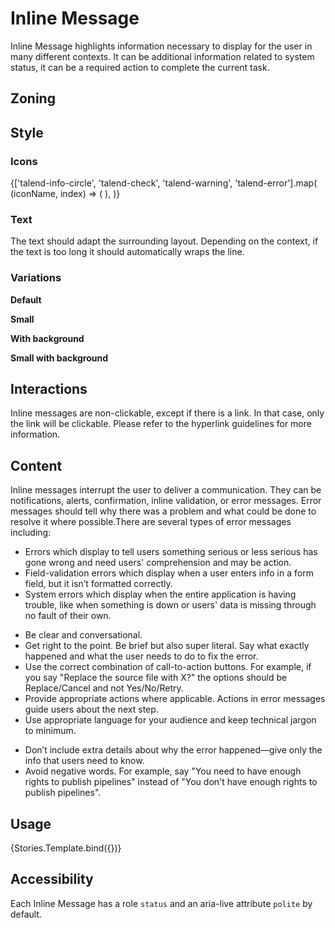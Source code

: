 

<Meta title="Components/Inline Message" component={InlineMessage} />

# Inline Message

Inline Message highlights information necessary to display for the user in many different contexts.
It can be additional information related to system status, it can be a required action to complete the current task.

## Zoning

<FigmaImage
	src="https://www.figma.com/file/qc8oUSyVJM67gSsbTShftt/%F0%9F%93%90-Zoning?node-id=12%3A96"
	alt="zoning image for inline messages"
/>

## Style

### Icons

<IconGallery>
	{['talend-info-circle', 'talend-check', 'talend-warning', 'talend-error'].map(
		(iconName, index) => (
			<IconItem key={index} name={iconName}>
				<Icon name={iconName} />
			</IconItem>
		),
	)}
</IconGallery>

### Text

The text should adapt the surrounding layout. Depending on the context, if the text is too long it should automatically wraps the line.

### Variations

**Default**

<Canvas>
	<Story story={Stories.Information} />
	<Story story={Stories.Success} />
	<Story story={Stories.Warning} />
	<Story story={Stories.Destructive} />
</Canvas>

**Small**

<Canvas>
	<Story story={Stories.InformationSmall} />
	<Story story={Stories.SuccessSmall} />
	<Story story={Stories.WarningSmall} />
	<Story story={Stories.DestructiveSmall} />
</Canvas>

**With background**

<Canvas>
	<Story story={Stories.InformationBackground} />
	<Story story={Stories.SuccessBackground} />
	<Story story={Stories.WarningBackground} />
	<Story story={Stories.DestructiveBackground} />
</Canvas>

**Small with background**

<Canvas>
	<Story story={Stories.InformationBackgroundSmall} />
	<Story story={Stories.SuccessBackgroundSmall} />
	<Story story={Stories.WarningBackgroundSmall} />
	<Story story={Stories.DestructiveBackgroundSmall} />
</Canvas>

## Interactions

Inline messages are non-clickable, except if there is a link. In that case, only the link will be clickable.
Please refer to the hyperlink guidelines for more information.

## Content

Inline messages interrupt the user to deliver a communication. They can be notifications, alerts, confirmation, inline validation, or error messages.
Error messages should tell why there was a problem and what could be done to resolve it where possible.There are several types of error messages including:

<ul>
	<li>
		Errors which display to tell users something serious or less serious has gone wrong and need
		users' comprehension and may be action.
	</li>
	<li>
		Field-validation errors which display when a user enters info in a form field, but it isn’t
		formatted correctly.
	</li>
	<li>
		System errors which display when the entire application is having trouble, like when something
		is down or users' data is missing through no fault of their own.
	</li>
</ul>

<Use>
	<Use.Do>
		<ul>
			<li>Be clear and conversational.</li>
			<li>
				Get right to the point. Be brief but also super literal. Say what exactly happened and what
				the user needs to do to fix the error.
			</li>
			<li>
				Use the correct combination of call-to-action buttons. For example, if you say "Replace the
				source file with X?" the options should be Replace/Cancel and not Yes/No/Retry.
			</li>
			<li>
				Provide appropriate actions where applicable. Actions in error messages guide users about
				the next step.
			</li>
			<li>Use appropriate language for your audience and keep technical jargon to minimum.</li>
		</ul>
	</Use.Do>
	<Use.Dont>
		<ul>
			<li>
				Don’t include extra details about why the error happened—give only the info that users need
				to know.
			</li>
			<li>
				Avoid negative words. For example, say "You need to have enough rights to publish pipelines"
				instead of "You don't have enough rights to publish pipelines".
			</li>
		</ul>
	</Use.Dont>
</Use>

## Usage

<Canvas>
	<Story
		name="basic"
		args={{
			title: 'A title',
			description: 'with a description',
			small: false,
			withBackground: true,
		}}
		argTypes={{
			variant: {
				name: 'Variation',
				description: 'InlineMessage variation',
				control: {
					type: 'select',
					options: ['Information', 'Success', 'Warning', 'Destructive'],
				},
			},
		}}
	>
		{Stories.Template.bind({})}
	</Story>
</Canvas>

<ArgsTable story="basic" />

## Accessibility

Each Inline Message has a role `status` and an aria-live attribute `polite` by default.

